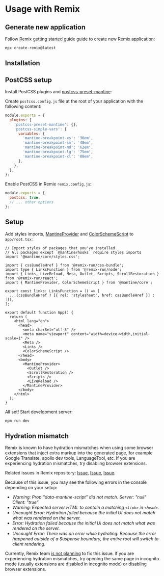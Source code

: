 

# Usage with Remix

<GetTemplates type="remix" />

## Generate new application

Follow [Remix getting started guide](https://remix.run/) guide to create new Remix application:

```bash
npx create-remix@latest
```

## Installation

<PackagesInstallation />

## PostCSS setup

Install PostCSS plugins and [postcss-preset-mantine](/styles/postcss-preset):

<InstallScript packages="postcss postcss-preset-mantine postcss-simple-vars" dev />

Create `postcss.config.js` file at the root of your application with the following content:

```js
module.exports = {
  plugins: {
    'postcss-preset-mantine': {},
    'postcss-simple-vars': {
      variables: {
        'mantine-breakpoint-xs': '36em',
        'mantine-breakpoint-sm': '48em',
        'mantine-breakpoint-md': '62em',
        'mantine-breakpoint-lg': '75em',
        'mantine-breakpoint-xl': '88em',
      },
    },
  },
};
```

Enable PostCSS in Remix `remix.config.js`:

```js
module.exports = {
  postcss: true,
  // ... other options
};
```

## Setup

Add styles imports, [MantineProvider](/theming/mantine-provider/) and [ColorSchemeScript](/theming/color-schemes) to `app/root.tsx`:

```tsx
// Import styles of packages that you've installed.
// All packages except `@mantine/hooks` require styles imports
import '@mantine/core/styles.css';

import { cssBundleHref } from '@remix-run/css-bundle';
import type { LinksFunction } from '@remix-run/node';
import { Links, LiveReload, Meta, Outlet, Scripts, ScrollRestoration } from '@remix-run/react';
import { MantineProvider, ColorSchemeScript } from '@mantine/core';

export const links: LinksFunction = () => [
  ...(cssBundleHref ? [{ rel: 'stylesheet', href: cssBundleHref }] : []),
];

export default function App() {
  return (
    <html lang="en">
      <head>
        <meta charSet="utf-8" />
        <meta name="viewport" content="width=device-width,initial-scale=1" />
        <Meta />
        <Links />
        <ColorSchemeScript />
      </head>
      <body>
        <MantineProvider>
          <Outlet />
          <ScrollRestoration />
          <Scripts />
          <LiveReload />
        </MantineProvider>
      </body>
    </html>
  );
}
```

All set! Start development server:

```bash
npm run dev
```

## Hydration mismatch

Remix is known to have hydration mismatches when using some browser extensions that inject
extra markup into the generated page, for example Google Translate, apollo dev tools,
LanguageTool, etc. If you are experiencing hydration mismatches, try disabling browser extensions.

Related issues in Remix repository: [Issue](https://github.com/remix-run/remix/issues/6394), [Issue](https://github.com/remix-run/remix/issues/6418), [Issue](https://github.com/remix-run/remix/issues/6026).

Because of this issue, you may see the following errors in the console depending on your setup:

- _Warning: Prop "data-mantine-script" did not match. Server: "null" Client: "true"_
- _Warning: Expected server HTML to contain a matching `<link>` in `<head>`._
- _Uncaught Error: Hydration failed because the initial UI does not match what was rendered on the server._
- _Error: Hydration failed because the initial UI does not match what was rendered on the server._
- _Uncaught Error: There was an error while hydrating. Because the error happened outside of a Suspense boundary, the entire root will switch to client rendering._

Currently, Remix team [is not planning](https://github.com/remix-run/remix/issues/6026#issuecomment-1507256309)
to fix this issue. If you are experiencing hydration mismatches, try opening the same page in
incognito mode (usually extensions are disabled in incognito mode) or disabling browser extensions.
